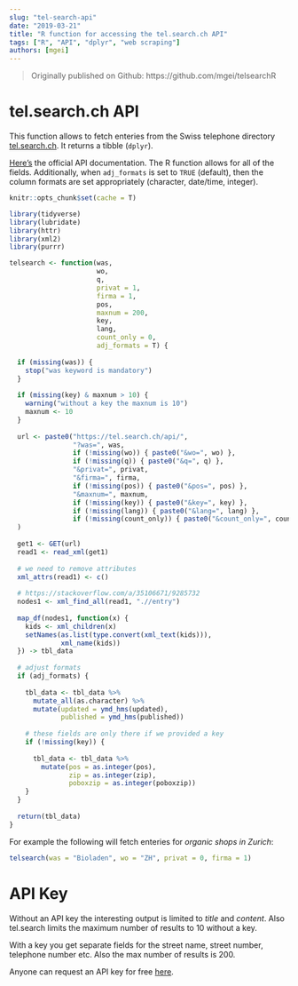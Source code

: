 ```yaml
---
slug: "tel-search-api"
date: "2019-03-21"
title: "R function for accessing the tel.search.ch API"
tags: ["R", "API", "dplyr", "web scraping"]
authors: [mgei]
---
```


> Originally published on Github: https://github.com/mgei/telsearchR

# tel.search.ch API

This function allows to fetch enteries from the Swiss telephone directory [tel.search.ch](https://tel.search.ch/index.en.html). It returns a tibble (`dplyr`).

[Here's](https://tel.search.ch/api/help.en.html) the official API documentation. The R function allows for all of the fields. Additionally, when `adj_formats` is set to `TRUE` (default), then the column formats are set appropriately (character, date/time, integer).

```r
knitr::opts_chunk$set(cache = T)
```

```r
library(tidyverse)
library(lubridate)
library(httr)
library(xml2)
library(purrr)

```

```r

telsearch <- function(was,
                      wo,
                      q,
                      privat = 1,
                      firma = 1,
                      pos,
                      maxnum = 200,
                      key,
                      lang,
                      count_only = 0,
                      adj_formats = T) {
  
  if (missing(was)) {
    stop("was keyword is mandatory")
  }
  
  if (missing(key) & maxnum > 10) {
    warning("without a key the maxnum is 10")
    maxnum <- 10
  }
  
  url <- paste0("https://tel.search.ch/api/",
                "?was=", was, 
                if (!missing(wo)) { paste0("&wo=", wo) },
                if (!missing(q)) { paste0("&q=", q) },
                "&privat=", privat,
                "&firma=", firma,
                if (!missing(pos)) { paste0("&pos=", pos) },
                "&maxnum=", maxnum,
                if (!missing(key)) { paste0("&key=", key) },
                if (!missing(lang)) { paste0("&lang=", lang) },
                if (!missing(count_only)) { paste0("&count_only=", count_only) }
  )
  
  get1 <- GET(url)
  read1 <- read_xml(get1)
  
  # we need to remove attributes
  xml_attrs(read1) <- c()
  
  # https://stackoverflow.com/a/35106671/9285732
  nodes1 <- xml_find_all(read1, ".//entry")
  
  map_df(nodes1, function(x) {
    kids <- xml_children(x)
    setNames(as.list(type.convert(xml_text(kids))), 
             xml_name(kids))
  }) -> tbl_data
  
  # adjust formats
  if (adj_formats) {
    
    tbl_data <- tbl_data %>% 
      mutate_all(as.character) %>% 
      mutate(updated = ymd_hms(updated),
             published = ymd_hms(published))
    
    # these fields are only there if we provided a key
    if (!missing(key)) {
      
      tbl_data <- tbl_data %>%
        mutate(pos = as.integer(pos),
               zip = as.integer(zip),
               poboxzip = as.integer(poboxzip))
    }
  }
  
  return(tbl_data)
}
```

For example the following will fetch enteries for *organic shops in Zurich*:

```r
telsearch(was = "Bioladen", wo = "ZH", privat = 0, firma = 1)
```

# API Key

Without an API key the interesting output is limited to *title* and *content*. Also tel.search limits the maximum number of results to 10 without a key.

With a key you get separate fields for the street name, street number, telephone number etc. Also the max number of results is 200.

Anyone can request an API key for free [here](https://tel.search.ch/api/getkey.html).